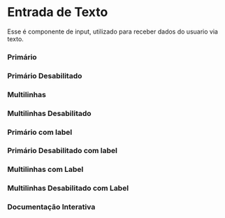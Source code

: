 
<Meta of={Story} />

# Entrada de Texto 

Esse é componente de input, utilizado para receber dados do usuario via texto.

### Primário
<Canvas of={Story.Primary}/>

### Primário Desabilitado
<Canvas of={Story.PrimaryDisabled} />

### Multilinhas
<Canvas of={Story.Multiline} />

### Multilinhas Desabilitado
<Canvas of={Story.MultilineDisabled} />

### Primário com label
<Canvas of={Story.PrimaryLabel}/>

### Primário Desabilitado com label
<Canvas of={Story.PrimaryDisabledLabel}/>

### Multilinhas com Label
<Canvas of={Story.MultilineLabel} />

### Multilinhas Desabilitado com Label
<Canvas of={Story.MultilineDisabledLabel} />

### Documentação Interativa
<Primary />
<Controls />